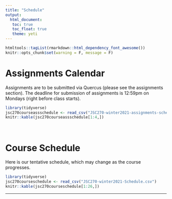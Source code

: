 ```yaml
---
title: "Schedule"
output: 
  html_document:
   toc: true
   toc_float: true
   theme: yeti
---
```


```r
htmltools::tagList(rmarkdown::html_dependency_font_awesome())
knitr::opts_chunk$set(warning = F, message = F)
```


# <span class="glyphicon glyphicon-calendar" aria-hidden="true"></span> Assignments Calendar
Assignments are to be submitted via Quercus (please see the assignments section). The deadline for submission of assignments is 12:59pm on Mondays (right before class starts).

```r
library(tidyverse)
jsc270courseassschedule <- read_csv("JSC270-winter2021-assignments-schedule.csv")
knitr::kable(jsc270courseassschedule[1:4,])
```

<br>

# <span class="glyphicon glyphicon-calendar" aria-hidden="true"></span> Course Schedule

Here is our tentative schedule, which may change as the course progresses.

```r
library(tidyverse)
jsc270courseschedule <- read_csv("JSC270-winter2021-Schedule.csv")
knitr::kable(jsc270courseschedule[1:26,])
```

******


